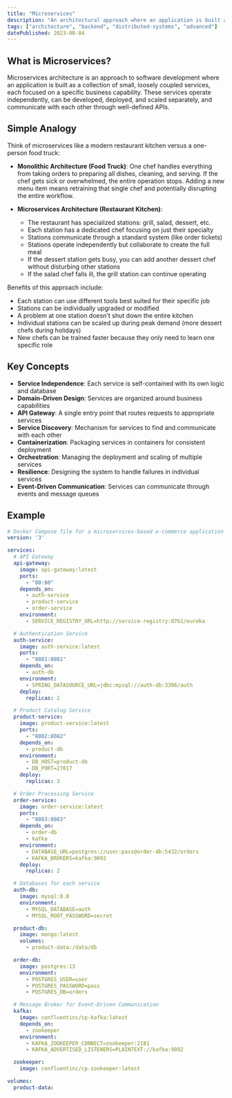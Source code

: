 ```yaml
---
title: "Microservices"
description: "An architectural approach where an application is built as a collection of small, independent services that communicate via APIs."
tags: ["architecture", "backend", "distributed-systems", "advanced"]
datePublished: 2023-08-04
---
```


## What is Microservices?

Microservices architecture is an approach to software development where an application is built as a collection of small, loosely coupled services, each focused on a specific business capability. These services operate independently, can be developed, deployed, and scaled separately, and communicate with each other through well-defined APIs.

## Simple Analogy

Think of microservices like a modern restaurant kitchen versus a one-person food truck:

- **Monolithic Architecture (Food Truck)**: One chef handles everything from taking orders to preparing all dishes, cleaning, and serving. If the chef gets sick or overwhelmed, the entire operation stops. Adding a new menu item means retraining that single chef and potentially disrupting the entire workflow.

- **Microservices Architecture (Restaurant Kitchen)**: 
  - The restaurant has specialized stations: grill, salad, dessert, etc.
  - Each station has a dedicated chef focusing on just their specialty
  - Stations communicate through a standard system (like order tickets)
  - Stations operate independently but collaborate to create the full meal
  - If the dessert station gets busy, you can add another dessert chef without disturbing other stations
  - If the salad chef falls ill, the grill station can continue operating

Benefits of this approach include:
- Each station can use different tools best suited for their specific job
- Stations can be individually upgraded or modified
- A problem at one station doesn't shut down the entire kitchen
- Individual stations can be scaled up during peak demand (more dessert chefs during holidays)
- New chefs can be trained faster because they only need to learn one specific role

## Key Concepts

- **Service Independence**: Each service is self-contained with its own logic and database
- **Domain-Driven Design**: Services are organized around business capabilities
- **API Gateway**: A single entry point that routes requests to appropriate services
- **Service Discovery**: Mechanism for services to find and communicate with each other
- **Containerization**: Packaging services in containers for consistent deployment
- **Orchestration**: Managing the deployment and scaling of multiple services
- **Resilience**: Designing the system to handle failures in individual services
- **Event-Driven Communication**: Services can communicate through events and message queues

## Example

```yaml
# Docker Compose file for a microservices-based e-commerce application
version: '3'

services:
  # API Gateway
  api-gateway:
    image: api-gateway:latest
    ports:
      - "80:80"
    depends_on:
      - auth-service
      - product-service
      - order-service
    environment:
      - SERVICE_REGISTRY_URL=http://service-registry:8761/eureka

  # Authentication Service
  auth-service:
    image: auth-service:latest
    ports:
      - "8081:8081"
    depends_on:
      - auth-db
    environment:
      - SPRING_DATASOURCE_URL=jdbc:mysql://auth-db:3306/auth
    deploy:
      replicas: 2

  # Product Catalog Service
  product-service:
    image: product-service:latest
    ports:
      - "8082:8082"
    depends_on:
      - product-db
    environment:
      - DB_HOST=product-db
      - DB_PORT=27017
    deploy:
      replicas: 3

  # Order Processing Service
  order-service:
    image: order-service:latest
    ports:
      - "8083:8083"
    depends_on:
      - order-db
      - kafka
    environment:
      - DATABASE_URL=postgres://user:pass@order-db:5432/orders
      - KAFKA_BROKERS=kafka:9092
    deploy:
      replicas: 2

  # Databases for each service
  auth-db:
    image: mysql:8.0
    environment:
      - MYSQL_DATABASE=auth
      - MYSQL_ROOT_PASSWORD=secret

  product-db:
    image: mongo:latest
    volumes:
      - product-data:/data/db

  order-db:
    image: postgres:13
    environment:
      - POSTGRES_USER=user
      - POSTGRES_PASSWORD=pass
      - POSTGRES_DB=orders

  # Message Broker for Event-Driven Communication
  kafka:
    image: confluentinc/cp-kafka:latest
    depends_on:
      - zookeeper
    environment:
      - KAFKA_ZOOKEEPER_CONNECT=zookeeper:2181
      - KAFKA_ADVERTISED_LISTENERS=PLAINTEXT://kafka:9092

  zookeeper:
    image: confluentinc/cp-zookeeper:latest

volumes:
  product-data:
``` 